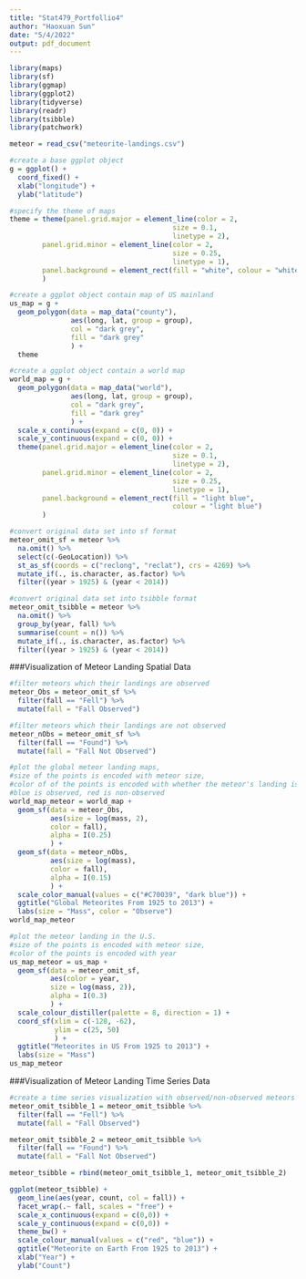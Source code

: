 ```yaml
---
title: "Stat479_Portfollio4"
author: "Haoxuan Sun"
date: "5/4/2022"
output: pdf_document
---
```


```r
library(maps)
library(sf)
library(ggmap)
library(ggplot2)
library(tidyverse)
library(readr)
library(tsibble)
library(patchwork)

meteor = read_csv("meteorite-landings.csv")
```

```r
#create a base ggplot object
g = ggplot() + 
  coord_fixed() + 
  xlab("longitude") + 
  ylab("latitude")

#specify the theme of maps
theme = theme(panel.grid.major = element_line(color = 2,
                                        size = 0.1,
                                        linetype = 2),
        panel.grid.minor = element_line(color = 2,
                                        size = 0.25,
                                        linetype = 1),
        panel.background = element_rect(fill = "white", colour = "white")
        )

#create a ggplot object contain map of US mainland
us_map = g + 
  geom_polygon(data = map_data("county"), 
               aes(long, lat, group = group), 
               col = "dark grey", 
               fill = "dark grey"
               ) + 
  theme

#create a ggplot object contain a world map
world_map = g + 
  geom_polygon(data = map_data("world"), 
               aes(long, lat, group = group), 
               col = "dark grey", 
               fill = "dark grey"
               ) + 
  scale_x_continuous(expand = c(0, 0)) + 
  scale_y_continuous(expand = c(0, 0)) + 
  theme(panel.grid.major = element_line(color = 2,
                                        size = 0.1,
                                        linetype = 2),
        panel.grid.minor = element_line(color = 2,
                                        size = 0.25,
                                        linetype = 1),
        panel.background = element_rect(fill = "light blue", 
                                        colour = "light blue")
        )
```

```r
#convert original data set into sf format
meteor_omit_sf = meteor %>% 
  na.omit() %>% 
  select(c(-GeoLocation)) %>% 
  st_as_sf(coords = c("reclong", "reclat"), crs = 4269) %>% 
  mutate_if(., is.character, as.factor) %>% 
  filter((year > 1925) & (year < 2014))

#convert original data set into tsibble format
meteor_omit_tsibble = meteor %>% 
  na.omit() %>% 
  group_by(year, fall) %>% 
  summarise(count = n()) %>% 
  mutate_if(., is.character, as.factor) %>% 
  filter((year > 1925) & (year < 2014))
```

###Visualization of Meteor Landing Spatial Data

```r
#filter meteors which their landings are observed
meteor_Obs = meteor_omit_sf %>% 
  filter(fall == "Fell") %>% 
  mutate(fall = "Fall Observed")

#filter meteors which their landings are not observed
meteor_nObs = meteor_omit_sf %>%  
  filter(fall == "Found") %>% 
  mutate(fall = "Fall Not Observed")

#plot the global meteor landing maps, 
#size of the points is encoded with meteor size, 
#color of of the points is encoded with whether the meteor's landing is observed;
#blue is observed, red is non-observed
world_map_meteor = world_map + 
  geom_sf(data = meteor_Obs, 
          aes(size = log(mass, 2), 
          color = fall), 
          alpha = I(0.25)
          ) + 
  geom_sf(data = meteor_nObs, 
          aes(size = log(mass), 
          color = fall), 
          alpha = I(0.15)
          ) + 
  scale_color_manual(values = c("#C70039", "dark blue")) + 
  ggtitle("Global Meteorites From 1925 to 2013") + 
  labs(size = "Mass", color = "Observe")
world_map_meteor

#plot the meteor landing in the U.S. 
#size of the points is encoded with meteor size,
#color of the points is encoded with year
us_map_meteor = us_map + 
  geom_sf(data = meteor_omit_sf, 
          aes(color = year,
          size = log(mass, 2)), 
          alpha = I(0.3)
          ) + 
  scale_colour_distiller(palette = 8, direction = 1) + 
  coord_sf(xlim = c(-128, -62), 
           ylim = c(25, 50)
           ) + 
  ggtitle("Meteorites in US From 1925 to 2013") + 
  labs(size = "Mass")
us_map_meteor
```

###Visualization of Meteor Landing Time Series Data

```r
#create a time series visualization with observed/non-observed meteors
meteor_omit_tsibble_1 = meteor_omit_tsibble %>% 
  filter(fall == "Fell") %>% 
  mutate(fall = "Fall Observed")

meteor_omit_tsibble_2 = meteor_omit_tsibble %>% 
  filter(fall == "Found") %>% 
  mutate(fall = "Fall Not Observed")

meteor_tsibble = rbind(meteor_omit_tsibble_1, meteor_omit_tsibble_2)

ggplot(meteor_tsibble) + 
  geom_line(aes(year, count, col = fall)) + 
  facet_wrap(.~ fall, scales = "free") + 
  scale_x_continuous(expand = c(0,0)) + 
  scale_y_continuous(expand = c(0,0)) + 
  theme_bw() + 
  scale_colour_manual(values = c("red", "blue")) + 
  ggtitle("Meteorite on Earth From 1925 to 2013") + 
  xlab("Year") + 
  ylab("Count")
```